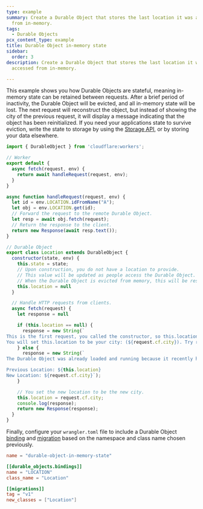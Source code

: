 ```yaml
---
type: example
summary: Create a Durable Object that stores the last location it was accessed
  from in-memory.
tags:
  - Durable Objects
pcx_content_type: example
title: Durable Object in-memory state
sidebar:
  order: 3
description: Create a Durable Object that stores the last location it was
  accessed from in-memory.

---
```


This example shows you how Durable Objects are stateful, meaning in-memory state can be retained between requests. After a brief period of inactivity, the Durable Object will be evicted, and all in-memory state will be lost. The next request will reconstruct the object, but instead of showing the city of the previous request, it will display a message indicating that the object has been reinitialized. If you need your applications state to survive eviction, write the state to storage by using the [Storage API](/durable-objects/api/storage-api/), or by storing your data elsewhere.

```js
import { DurableObject } from 'cloudflare:workers';

// Worker
export default {
  async fetch(request, env) {
    return await handleRequest(request, env);
  }
}

async function handleRequest(request, env) {
  let id = env.LOCATION.idFromName("A");
  let obj = env.LOCATION.get(id);
  // Forward the request to the remote Durable Object.
  let resp = await obj.fetch(request);
  // Return the response to the client.
  return new Response(await resp.text());
}

// Durable Object
export class Location extends DurableObject {
  constructor(state, env) {
    this.state = state;
    // Upon construction, you do not have a location to provide.
    // This value will be updated as people access the Durable Object.
    // When the Durable Object is evicted from memory, this will be reset.
    this.location = null
  }

  // Handle HTTP requests from clients.
  async fetch(request) {
    let response = null

    if (this.location == null) {
      response = new String(`
This is the first request, you called the constructor, so this.location was null.
You will set this.location to be your city: (${request.cf.city}). Try reloading the page.`);
    } else {
      response = new String(`
The Durable Object was already loaded and running because it recently handled a request.

Previous Location: ${this.location}
New Location: ${request.cf.city}`);
    }

    // You set the new location to be the new city.
    this.location = request.cf.city;
    console.log(response);
    return new Response(response);
  }
}
```

Finally, configure your `wrangler.toml` file to include a Durable Object [binding](/durable-objects/get-started/#5-configure-durable-object-bindings) and [migration](/durable-objects/reference/durable-objects-migrations/) based on the namespace and class name chosen previously.


<WranglerConfig>

```toml title="wrangler.toml"
name = "durable-object-in-memory-state"

[[durable_objects.bindings]]
name = "LOCATION"
class_name = "Location"

[[migrations]]
tag = "v1"
new_classes = ["Location"]
```

</WranglerConfig>
